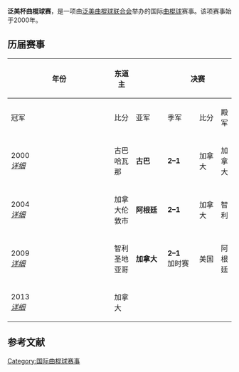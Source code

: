 '''泛美杯曲棍球赛'''，是一项由[[泛美曲棍球联合会|泛美曲棍球联合会]]举办的国际[[曲棍球|曲棍球]]赛事。该项赛事始于2000年。

==历届赛事==
{| border=1 style="border-collapse:collapse; font-size:90%; width:100%; text-align:center" cellpadding=2 cellspacing=0
|- bgcolor=#C1D8FF
!rowspan=2 width=5%|年份
!rowspan=2 width=10%|东道主
!width=1% rowspan=6 bgcolor=ffffff|
!colspan=3|决赛
!width=1% rowspan=6 bgcolor=ffffff|
!colspan=3|季军赛
|- bgcolor=#EFEFEF
!width=15%|冠军
!width=10%|比分
!width=15%|亚军
!width=15%|季军
!width=10%|比分
!width=15%|殿军
|- bgcolor=#F5FAFF
|2000 <br /> ''[[2000年泛美杯曲棍球塞|详细]]''
|古巴哈瓦那
|'''古巴'''
|'''2–1'''
|加拿大
|加拿大
|'''8–0'''
|智利
|- bgcolor=#D0E7FF
|2004 <br /> ''[[2004年泛美杯曲棍球赛|详细]]''
|加拿大伦敦市
|'''阿根廷'''
|'''2–1'''
|加拿大
|智利
|'''2–1'''
|特立尼达和多巴哥
|- bgcolor=#F5FAFF
|2009 <br /> ''[[2009年泛美杯曲棍球赛|详细]]''
|智利圣地亚哥
|'''加拿大'''
|'''2–1''' <br />加时赛
|美国
|阿根廷
|'''4–0'''
|智利
|- bgcolor=#F5FAFF
|2013 <br /> ''[[2013年泛美杯曲棍球赛|详细]]''
|加拿大
|
|
|
|
|
|
|}



==参考文献==
{{reflist}}

[[Category:国际曲棍球赛事|Category:国际曲棍球赛事]]